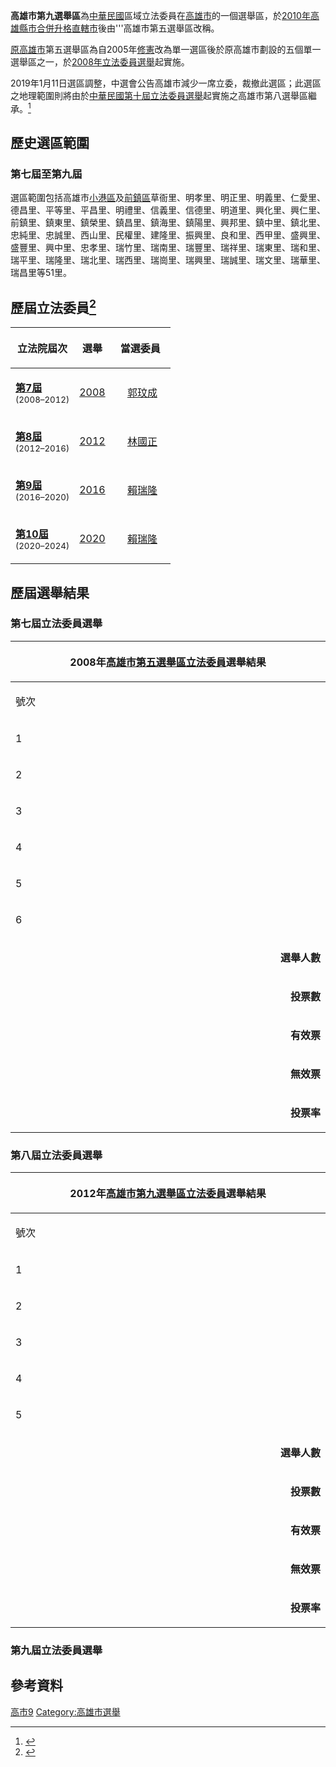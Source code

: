 {{Infobox 中華民國區域立法委員選舉區|高雄市第九選舉區|image=}}
'''高雄市第九選舉區'''為[[中華民國|中華民國]]區域立法委員在[[高雄市|高雄市]]的一個選舉區，於[[2010年中華民國縣市改制直轄市|2010年高雄縣市合併升格直轄市]]後由'''高雄市第五選舉區改稱。

[[高雄市_(1979年-2010年)|原高雄市]]第五選舉區為自2005年[[中華民國憲法增修條文#第七次增修|修憲]]改為單一選區後於原高雄市劃設的五個單一選舉區之一，於[[2008年中華民國立法委員選舉|2008年立法委員選舉]]起實施。

2019年1月11日選區調整，中選會公告高雄市減少一席立委，裁撤此選區；此選區之地理範圍則將由於[[2020年中華民國立法委員選舉|中華民國第十屆立法委員選舉]]起實施之高雄市第八選舉區繼承。<ref>{{Cite web |url=https://www.cec.gov.tw/upload/file/2019-01-11/66614037-3e4b-48eb-947d-19497f7d2860/c94da070968a880dd86bd2a89a403106.pdf |title=中選會中選務字第1080000091號公告 |access-date=2019-03-01 |archive-url=https://web.archive.org/web/20190113182317/https://www.cec.gov.tw/upload/file/2019-01-11/66614037-3e4b-48eb-947d-19497f7d2860/c94da070968a880dd86bd2a89a403106.pdf |archive-date=2019-01-13 |dead-url=yes }}</ref>

==歷史選區範圍==
===第七屆至第九屆===
選區範圍包括高雄市[[小港區|小港區]]及[[前鎮區|前鎮區]]草衙里、明孝里、明正里、明義里、仁愛里、德昌里、平等里、平昌里、明禮里、信義里、信德里、明道里、興化里、興仁里、前鎮里、鎮東里、鎮榮里、鎮昌里、鎮海里、鎮陽里、興邦里、鎮中里、鎮北里、忠純里、忠誠里、西山里、民權里、建隆里、振興里、良和里、西甲里、盛興里、盛豐里、興中里、忠孝里、瑞竹里、瑞南里、瑞豐里、瑞祥里、瑞東里、瑞和里、瑞平里、瑞隆里、瑞北里、瑞西里、瑞崗里、瑞興里、瑞誠里、瑞文里、瑞華里、瑞昌里等51里。

==歷屆立法委員<ref>{{Cite web |url=http://db.cec.gov.tw/ |title=中選會資料庫網站 |accessdate=2019-03-01 |archive-date=2015-01-09 |archive-url=https://web.archive.org/web/20150109005244/http://db.cec.gov.tw/ |dead-url=no }}</ref>==
{| class=wikitable style="text-align:center"
! 立法院屆次
! 選舉

!colspan="2" width="80px" | 當選委員
!政黨
|-
! '''[[第7屆中華民國立法委員名單|第7屆]]''' <br><small>(2008–2012)
! [[2008年中華民國立法委員選舉|2008]]
|bgcolor="{{民進黨/後設/顏色}}" |
| [[郭玟成|郭玟成]] || {{dpp}}
|-
! '''[[第8屆中華民國立法委員名單|第8屆]]''' <br><small>(2012–2016)
! [[2012年中華民國立法委員選舉|2012]]
|bgcolor="{{國民黨/後設/顏色}}" |
| [[林國正|林國正]] || {{kmt}}
|-
! '''[[第9屆中華民國立法委員名單|第9屆]]''' <br><small>(2016–2020)
! [[2016年中華民國立法委員選舉|2016]]
|bgcolor="{{民進黨/後設/顏色}}" |
| [[賴瑞隆|賴瑞隆]] || {{dpp}}
|-
! '''[[第10屆中華民國立法委員名單|第10屆]]''' <br><small>(2020–2024)
! [[2020年中華民國立法委員選舉|2020]]
|bgcolor="{{民進黨/後設/顏色}}" |
| [[賴瑞隆|賴瑞隆]] || {{dpp}}
|}

==歷屆選舉結果==
===第七屆立法委員選舉===
{|class="wikitable collapsible" style="text-align:center"
|-
! colspan="7" width=620px|2008年[[高雄市第九選舉區|高雄市第五選舉區]][[立法委員|立法委員]]選舉結果
|-
!width=35|號次
!width=55| 候選人
!width=120| 政黨
!width=75| 得票數
!width=75| 得票率
!width=49| 當選標記
|-
|1||'''[[郭玟成|郭玟成]]'''||{{Dpp}}||style="border-left:4px solid #1B9431;" align="right"|70,576
|align="right"|51.97%
|align="center"|[[File:Vote1.svg|20px]]
|-
|2||[[曹文玟|曹文玟]]||{{HP}}||style="border-left:4px solid #000000;" align="right"|444
|align="right"|0.33%
|align="center"|
|-
|3||[[楊掌朝|楊掌朝]]||[[洪運忠義黨|洪運忠義黨]]||style="border-left:4px solid #000000;" align="right"|581
|align="right"|0.43%
|align="center"|
|-
|4||[[趙連出|趙連出]]||[[大道慈悲濟世黨|大道慈悲濟世黨]]||style="border-left:4px solid #000000;" align="right"|1,098
|align="right"|0.81%
|align="center"|
|-
|5||[[楊美蘭|楊美蘭]]||<!-- 注释出：[[File:Civil_Party_Taiwan.JPG|20px]] --> [[公民黨_(台灣)|公民黨]]||style="border-left:4px solid #DC143C;" align="right"|596
|align="right"|0.44%
|align="center"|
|-
|6||[[林國正|林國正]]||{{kmt}}||style="border-left:4px solid #000099;" align="right"|62,480
|align="right"|46.02%
|align="center"|
|- bgcolor=EEEEEE 
| colspan="3" align="right" | '''選舉人數''' || colspan="3" align="left" |　237,314
|- bgcolor=EEEEEE 
| colspan="3" align="right" | '''投票數''' || colspan="3" align="left" |　138,039
|- bgcolor=EEEEEE 
| colspan="3" align="right" | '''有效票''' || colspan="3" align="left" |　135,775
|- bgcolor=EEEEEE 
| colspan="3" align="right" | '''無效票''' || colspan="3" align="left" |　2,264
|- bgcolor=EEEEEE 
| colspan="3" align="right" | '''投票率''' || colspan="3" align="left" |　58.17%
|}

===第八屆立法委員選舉===
{|class="wikitable collapsible" style="text-align:center"
|-
! colspan="7" width=620px|2012年[[高雄市第九選舉區|高雄市第九選舉區]][[立法委員|立法委員]]選舉結果
|-
!width=35|號次
!width=55| 候選人
!width=120| 政黨
!width=75| 得票數
!width=75| 得票率
!width=49| 當選標記
|-
|1||[[陳致中|陳致中]]||{{Nonp}}||style="border-left:4px solid #000000;" align="right"|48,941
|align="right"|26.64%
|align="center"|
|-
|2||[[蔡媽福|蔡媽福]]||{{Nonp}}||style="border-left:4px solid #000000;" align="right"|2,779
|align="right"|1.51%
|align="center"|
|-
|3||'''[[郭玟成|郭玟成]]'''||{{dpp}}||style="border-left:4px solid #1B9431;" align="right"|59,258
|align="right"|32.25%
|align="center"|
|-
|4||[[林國正|林國正]]||{{kmt}}||style="border-left:4px solid #000099;" align="right"|70,600
|align="right"|38.43%
|align="center"|[[File:Vote1.svg|20px]]
|-
|5||-{[[林杰正|林杰正]]}-||[[File:台灣國民會議TNC_logo.png|25px]] [[台灣國民會議|台灣國民會議]]||style="border-left:4px solid #FF0000;" align="right"|2,142
|align="right"|1.17%
|align="center"|
|- bgcolor=EEEEEE 
| colspan="3" align="right" | '''選舉人數''' || colspan="3" align="left" |　245,843
|- bgcolor=EEEEEE 
| colspan="3" align="right" | '''投票數''' || colspan="3" align="left" |　186,569
|- bgcolor=EEEEEE 
| colspan="3" align="right" | '''有效票''' || colspan="3" align="left" |　183,720
|- bgcolor=EEEEEE 
| colspan="3" align="right" | '''無效票''' || colspan="3" align="left" |　2,849
|- bgcolor=EEEEEE 
| colspan="3" align="right" | '''投票率''' || colspan="3" align="left" |　75.89%
|}

===第九屆立法委員選舉===
{{2016年中華民國立法委員選舉結果/高雄市第九選舉區}}

== 參考資料 ==
{{reflist}}

{{Navboxes|list1=
{{立法院立法委員選舉區 (2008年)}}
{{立法院立法委員選舉區 (2012年)}}
{{立法院立法委員選舉區 (2016年)}}
}}
{{Authority control}}

[[Category:中華民國區域立法委員選區|高市9]]
[[Category:高雄市選舉|Category:高雄市選舉]]
